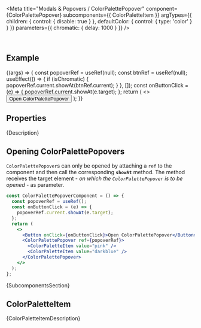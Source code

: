 
<Meta
  title="Modals & Popovers / ColorPalettePopover"
  component={ColorPalettePopover}
  subcomponents={{ ColorPaletteItem }}
  argTypes={{
    children: { control: { disable: true } },
    defaultColor: { control: { type: 'color' } }
  }}
  parameters={{
    chromatic: { delay: 1000 }
  }}
/>

<DocsHeader since="0.20.0" />

<br />

## Example

<Canvas>
  <Story name="Default">
    {(args) => {
      const popoverRef = useRef(null);
      const btnRef = useRef(null);
      useEffect(() => {
        if (isChromatic) {
          popoverRef.current.showAt(btnRef.current);
        }
      }, []);
      const onButtonClick = (e) => {
        popoverRef.current.showAt(e.target);
      };
      return (
        <>
          <Button onClick={onButtonClick} ref={btnRef}>
            Open ColorPalettePopover
          </Button>
          <ColorPalettePopover {...args} ref={popoverRef}>
            <ColorPaletteItem value="pink" />
            <ColorPaletteItem value="darkblue" />
            <ColorPaletteItem value="#444444" />
            <ColorPaletteItem value="rgb(0,200,0)" />
            <ColorPaletteItem value="green" />
            <ColorPaletteItem value="darkred" />
            <ColorPaletteItem value="yellow" />
            <ColorPaletteItem value="blue" />
            <ColorPaletteItem value="cyan" />
            <ColorPaletteItem value="orange" />
            <ColorPaletteItem value="#5480e7" />
            <ColorPaletteItem value="#ff6699" />
          </ColorPalettePopover>
        </>
      );
    }}
  </Story>
</Canvas>

## Properties

<ArgsTableWithNote story="Default" />

<Markdown>{Description}</Markdown>

<DomRefTable rows={ColorPalettePopoverDomRef} />

## Opening ColorPalettePopovers

`ColorPalettePopover`s can only be opened by attaching a `ref` to the component and then call the corresponding **`showAt`** method. The method receives the target element - _on which the `ColorPalettePopover` is to be opened_ - as parameter.

```jsx
const ColorPalettePopoverComponent = () => {
  const popoverRef = useRef();
  const onButtonClick = (e) => {
    popoverRef.current.showAt(e.target);
  };
  return (
    <>
      <Button onClick={onButtonClick}>Open ColorPalettePopover</Button>
      <ColorPalettePopover ref={popoverRef}>
        <ColorPaletteItem value="pink" />
        <ColorPaletteItem value="darkblue" />
      </ColorPalettePopover>
    </>
  );
};
```

<Markdown>{SubcomponentsSection}</Markdown>

## ColorPaletteItem

<Markdown>{ColorPaletteItemDescription}</Markdown>

<Footer />
